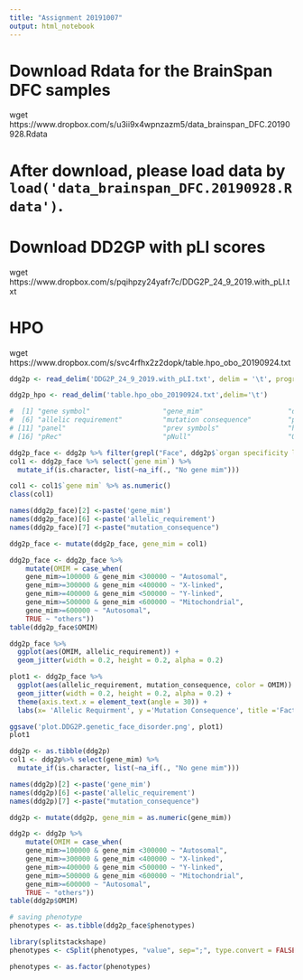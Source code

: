```yaml
---
title: "Assignment 20191007"
output: html_notebook
---
```


# Download Rdata for the BrainSpan DFC samples
wget https://www.dropbox.com/s/u3ii9x4wpnzazm5/data_brainspan_DFC.20190928.Rdata

# After download, please load data by `load('data_brainspan_DFC.20190928.Rdata')`.



# Download DD2GP with pLI scores
wget https://www.dropbox.com/s/pqihpzy24yafr7c/DDG2P_24_9_2019.with_pLI.txt

# HPO 
wget https://www.dropbox.com/s/svc4rfhx2z2dopk/table.hpo_obo_20190924.txt

```r
ddg2p <- read_delim('DDG2P_24_9_2019.with_pLI.txt', delim = '\t', progress = show_progress())
```

```r
ddg2p_hpo <- read_delim('table.hpo_obo_20190924.txt',delim='\t')
```

```r
#  [1] "gene symbol"                  "gene_mim"                     "disease name"                 "disease mim"                  "DDD category"                
#  [6] "allelic requirement"          "mutation consequence"         "phenotypes"                   "organ specificity list"       "pmids"                       
# [11] "panel"                        "prev symbols"                 "hgnc id"                      "gene disease pair entry date" "pLI"                         
# [16] "pRec"                         "pNull"                        "OMIM"       
```


```r
ddg2p_face <- ddg2p %>% filter(grepl("Face", ddg2p$`organ specificity list`))
col1 <- ddg2p_face %>% select(`gene mim`) %>%
  mutate_if(is.character, list(~na_if(., "No gene mim")))

col1 <- col1$`gene mim` %>% as.numeric()
class(col1)

names(ddg2p_face)[2] <-paste('gene_mim') 
names(ddg2p_face)[6] <-paste('allelic_requirement')
names(ddg2p_face)[7] <-paste("mutation_consequence")

ddg2p_face <- mutate(ddg2p_face, gene_mim = col1)

ddg2p_face <- ddg2p_face %>%
    mutate(OMIM = case_when(
    gene_mim>=100000 & gene_mim <300000 ~ "Autosomal",
    gene_mim>=300000 & gene_mim <400000 ~ "X-linked",
    gene_mim>=400000 & gene_mim <500000 ~ "Y-linked",
    gene_mim>=500000 & gene_mim <600000 ~ "Mitochondrial",
    gene_mim>=600000 ~ "Autosomal",
    TRUE ~ "others"))
table(ddg2p_face$OMIM)
```

```r
ddg2p_face %>%
  ggplot(aes(OMIM, allelic_requirement)) +
  geom_jitter(width = 0.2, height = 0.2, alpha = 0.2)
```

```r
plot1 <- ddg2p_face %>%
  ggplot(aes(allelic_requirement, mutation_consequence, color = OMIM)) +
  geom_jitter(width = 0.2, height = 0.2, alpha = 0.2) +
  theme(axis.text.x = element_text(angle = 30)) +
  labs(x= 'Allelic Requirment', y ='Mutation Consequence', title ='Factors of Facial Developmental disorders')

ggsave('plot.DDG2P.genetic_face_disorder.png', plot1)
plot1
```

```r
ddg2p <- as.tibble(ddg2p)
col1 <- ddg2p%>% select(gene_mim) %>%
  mutate_if(is.character, list(~na_if(., "No gene mim")))

names(ddg2p)[2] <-paste('gene_mim') 
names(ddg2p)[6] <-paste('allelic_requirement')
names(ddg2p)[7] <-paste("mutation_consequence")

ddg2p <- mutate(ddg2p, gene_mim = as.numeric(gene_mim))

ddg2p <- ddg2p %>%
    mutate(OMIM = case_when(
    gene_mim>=100000 & gene_mim <300000 ~ "Autosomal",
    gene_mim>=300000 & gene_mim <400000 ~ "X-linked",
    gene_mim>=400000 & gene_mim <500000 ~ "Y-linked",
    gene_mim>=500000 & gene_mim <600000 ~ "Mitochondrial",
    gene_mim>=600000 ~ "Autosomal",
    TRUE ~ "others"))
table(ddg2p$OMIM)
```

```r
# saving phenotype
phenotypes <- as.tibble(ddg2p_face$phenotypes)

library(splitstackshape)
phenotypes <- cSplit(phenotypes, "value", sep=";", type.convert = FALSE)

```

```r
phenotypes <- as.factor(phenotypes)
```






